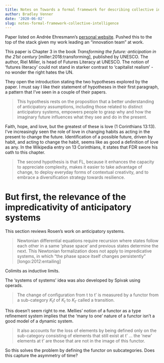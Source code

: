 ```yaml
---
title: Notes on Towards a formal framework for describing collective intelligence knowledge creation processes that ‘use-the-future’
author: Bradley Venner
date: '2020-06-02'
slug: notes-formal-framework-collective-intelligence
---
```


Paper listed on Andrée Ehresmann's [personal website](https://ehres.pagesperso-orange.fr/).  Pushed this to the top of the stack given my work leading an "innovation team" at work.  

This paper is Chapter 3 in the book *Transforming the future:  anticipation in the 21st century* [miller:2018:transforming], published by UNESCO.  The author, Riel Miller, is head of Futures Literacy at UNESCO.  The notion of 'futures literacy' could not stand in starker contrast to 'capitalist realism' - no wonder the right hates the UN.

They open the introduction stating the two hypotheses explored by the paper.  I must say I like their statement of hypotheses in their first paragraph, a pattern that I've seen in a couple of their papers.

> This hypothesis rests on the proposition that a better understanding of anticipatory assumptions, including those related to distinct anticipatory systems, empowers people to grasp why and how the imaginary future influences what they see and do in the present.

Faith, hope, and love, but the greatest of these is love (1 Corinthians 13:13).  I've increasingly seen the role of love in changing habits as acting in the present to change the future.  Identification of a possible future, driven by habit, and acting to change the habit, seems like as good a definition of love as any.  In the Wikipedia entry on 13 Corinthians, it states that FDR swore his oath to this chapter.

> The second hypothesis is that FL, because it enhances the capacity to appreciate complexity, makes it easier to take advantage of change, to deploy everyday forms of contextual creativity, and to embrace a diversification strategy towards resilience.

# But first, the relevance of the impredicativity of anticipatory systems

This section reviews Rosen's work on anticipatory systems.

> Newtonian differential equations require recursion where states follow each other in a same 'phase space' and previous states determine the next.  This Newtonian formalization does not apply to impredicative systems, in which "the phase space itself changes persistently" [longo:2012:entailing]  

Colimits as inductive limits.

The 'systems of systems' idea was also developed by Spivak using operads.

> The change of configuration from t to t' is measured by a functor from a sub-category $K_tt$ of $K_t$ to $K_{t'}$ called a transition.

This doesn't seem right to me.  Mellies' notion of a functor as a type refinement system implies that the 'many to one' nature of a functor isn't a good model of a dynamic system.

> It also accounts for the loss of elements by being defined only on the sub-category consisting of elements that still exist at t' ... the 'new' elements at t' are those that are not in the image of this functor.

So this solves the problem by defining the functor on subcategories.  Does this capture the asymmetry of time?
